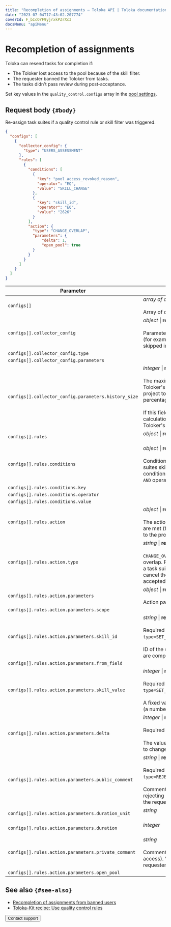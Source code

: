 ```yaml
---
title: "Recompletion of assignments — Toloka API | Toloka documentation"
date: "2023-07-04T17:43:02.207774"
coverId: F_bIcOYF9yjrxkPZrXc3
docsMenu: "apiMenu"
---
```



# Recompletion of assignments

Toloka can resend tasks for completion if:

- The Toloker lost access to the pool because of the skill filter.
- The requester banned the Toloker from tasks.
- The tasks didn't pass review during post-acceptance.

Set key values in the `quality_control.configs` array in the [pool settings](https://toloka.ai/docs/api/api-reference/#tag--pool).

## Request body `{#body}`

Re-assign task suites if a quality control rule or skill filter was triggered.

```json
{
  "configs": [
    {
      "collector_config": {
        "type": "USERS_ASSESSMENT"
      },
      "rules": [
        {
          "conditions": [
            {
              "key": "pool_access_revoked_reason",
              "operator": "EQ",
              "value": "SKILL_CHANGE"
            },
            {
              "key": "skill_id",
              "operator": "EQ",
              "value": "2626"
            }
          ],
          "action": {
            "type": "CHANGE_OVERLAP",
            "parameters": {
                "delta": 1,
                "open_pool": true
            }
          }
        }
      ]
    }
  ]
}
```

Parameter | Overview
----- | -----
`configs[]` | _array of objects_ \| **required**<br/><br/>Array of quality control settings.
`configs[].collector_config` | _object_ \| **required**<br/><br/>Parameters for collecting statistics (for example, the number of tasks skipped in the pool).
`configs[].collector_config.type` | <RestoreTaskOverlapTable1/>
`configs[].collector_config.parameters` | <RestoreTaskOverlapTable2/>
`configs[].collector_config.parameters.history_size` | _integer_ \| **required**<br/><br/>The maximum number of the Toloker's recent responses in the project to use for calculating the percentage of correct responses.<br/><br/>If this field is omitted, the calculation is based on all the Toloker's responses in the pool.
`configs[].rules` | _object_ \| **required**<br/><br/><ConfigsRules/>
`configs[].rules.conditions` | _object_ \| **required**<br/><br/>Conditions (for example, 10 task suites skipped in a row). Multiple conditions are combined with the `AND` operator.
`configs[].rules.conditions.key` | <RestoreTaskOverlapTable3/>
`configs[].rules.conditions.operator` | <RestoreTaskOverlapTable4/>
`configs[].rules.conditions.value` | <RestoreTaskOverlapTable5/>
`configs[].rules.action` | _object_ \| **required**<br/><br/>The action to perform if conditions are met (for example, block access to the project).
`configs[].rules.action.type` | _string_ \| **required**<br/><br/>`CHANGE_OVERLAP` — Change the overlap. For example, to re-assign a task suite to other Tolokers or cancel the recompletion of accepted task suites.
`configs[].rules.action.parameters` | _object_ \| **required**<br/><br/>Action parameters.
`configs[].rules.action.parameters.scope` | <RestoreTaskOverlapTable6/>
`configs[].rules.action.parameters.skill_id` | _string_ \| **required if**<br/><br/>Required if `type=SET_SKILL_FROM_OUTPUT_FIELD`.<br/><br/>ID of the skill to update as tasks are completed.
`configs[].rules.action.parameters.from_field` | <RestoreTaskOverlapTable7/>
`configs[].rules.action.parameters.skill_value` | _integer_ \| **required if**<br/><br/>Required if `type=SET_SKILL_FROM_OUTPUT_FIELD`.<br/><br/>A fixed value to assign to the skill (a number from 0 to 100).
`configs[].rules.action.parameters.delta` | _integer_ \| **required if**<br/><br/>Required if `type=CHANGE_OVERLAP`.<br/><br/>The value determines the amount to change the overlap by.
`configs[].rules.action.parameters.public_comment` | _string_ \| **required if**<br/><br/>Required if `type=REJECT_ALL_ASSIGNMENTS`.<br/><br/>Comments (the reason for rejecting responses). Available to the requester and the Toloker.
`configs[].rules.action.parameters.duration_unit` | _string_<br/><br/><DurationUnit/>
`configs[].rules.action.parameters.duration` | _integer_<br/><br/><Duration/>
`configs[].rules.action.parameters.private_comment` | _string_<br/><br/>Comments (the reason for blocking access). Visible only to the requester.
`configs[].rules.action.parameters.open_pool` | <RestoreTaskOverlapTable8/>

## See also `{#see-also}`

- [Recompletion of assignments from banned users](/docs/guide/restore-task-overlap)
- [Toloka-Kit recipe: Use quality control rules](/docs/toloka-kit/recipes/use-quality-control-rules/)

<Button themeColor="light" view="default" size="l" type="link" url="/docs/guide/troubleshooting/support?form-source=api-restore-task-overlap">Contact support</Button>